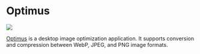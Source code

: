 # Optimus

<p style={{"text-align": "center"}}>
    <img src="/img/showcase/optimus.png"></img><br/>
</p>

[Optimus](https://github.com/splode/optimus) is a desktop image optimization application. It supports conversion and compression between WebP, JPEG, and PNG image formats.

